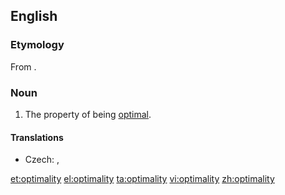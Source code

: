 ==English==

===Etymology===
From {{suffix|optimal|ity|lang=en}}.

===Noun===
{{en-noun|-}}

# The property of being [[optimal]].

====Translations====
{{trans-top|property of being optimal}}
* Czech: {{t-|cs|optimálnost|f}},  {{t-|cs|optimalita|f}}
{{trans-mid}}
{{trans-bottom}}

[[et:optimality]]
[[el:optimality]]
[[ta:optimality]]
[[vi:optimality]]
[[zh:optimality]]